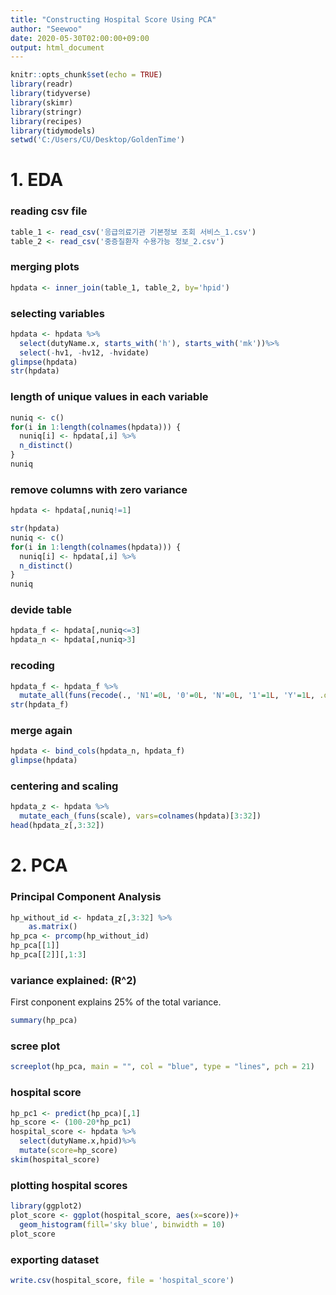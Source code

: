 ```yaml
---
title: "Constructing Hospital Score Using PCA"
author: "Seewoo"
date: 2020-05-30T02:00:00+09:00
output: html_document
---
```


```r
knitr::opts_chunk$set(echo = TRUE)
library(readr)
library(tidyverse)
library(skimr)
library(stringr)
library(recipes)
library(tidymodels)
setwd('C:/Users/CU/Desktop/GoldenTime')
```

# 1. EDA

### reading csv file

```r
table_1 <- read_csv('응급의료기관 기본정보 조회 서비스_1.csv')
table_2 <- read_csv('중증질환자 수용가능 정보_2.csv')
```

### merging plots
```r
hpdata <- inner_join(table_1, table_2, by='hpid')
```

### selecting variables
```r
hpdata <- hpdata %>%
  select(dutyName.x, starts_with('h'), starts_with('mk'))%>%
  select(-hv1, -hv12, -hvidate)
glimpse(hpdata)
str(hpdata)
```

### length of unique values in each variable
```r
nuniq <- c()
for(i in 1:length(colnames(hpdata))) {
  nuniq[i] <- hpdata[,i] %>%
  n_distinct()
}
nuniq
```

### remove columns with zero variance
```r
hpdata <- hpdata[,nuniq!=1]
```
```r
str(hpdata)
nuniq <- c()
for(i in 1:length(colnames(hpdata))) {
  nuniq[i] <- hpdata[,i] %>%
  n_distinct()
}
nuniq
```

### devide table
```r
hpdata_f <- hpdata[,nuniq<=3]
hpdata_n <- hpdata[,nuniq>3]
```



### recoding
```r
hpdata_f <- hpdata_f %>%
  mutate_all(funs(recode(., 'N1'=0L, '0'=0L, 'N'=0L, '1'=1L, 'Y'=1L, .default=1L)))
str(hpdata_f)
```

### merge again
```r
hpdata <- bind_cols(hpdata_n, hpdata_f)
glimpse(hpdata)
```

### centering and scaling
```r
hpdata_z <- hpdata %>%
  mutate_each_(funs(scale), vars=colnames(hpdata)[3:32])
head(hpdata_z[,3:32])
```


# 2. PCA

### Principal Component Analysis
```r
hp_without_id <- hpdata_z[,3:32] %>%
    as.matrix()
hp_pca <- prcomp(hp_without_id)
hp_pca[[1]]
hp_pca[[2]][,1:3]
```


### variance explained: \(R^2\)
First conponent explains 25% of the total variance.
```r
summary(hp_pca)
```


### scree plot
```r
screeplot(hp_pca, main = "", col = "blue", type = "lines", pch = 21)
```


### hospital score
```r
hp_pc1 <- predict(hp_pca)[,1]
hp_score <- (100-20*hp_pc1)
hospital_score <- hpdata %>%
  select(dutyName.x,hpid)%>%
  mutate(score=hp_score)
skim(hospital_score)
```


### plotting hospital scores
```r
library(ggplot2)
plot_score <- ggplot(hospital_score, aes(x=score))+
  geom_histogram(fill='sky blue', binwidth = 10)
plot_score
```

### exporting dataset
```r
write.csv(hospital_score, file = 'hospital_score')
```
  
  
  
  
  